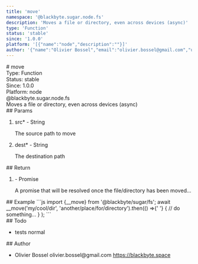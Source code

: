 ```yaml
---
title: 'move'
namespace: '@blackbyte.sugar.node.fs'
description: 'Moves a file or directory, even across devices (async)'
type: 'Function'
status: 'stable'
since: '1.0.0'
platform: '[{"name":"node","description":""}]'
author: '{"name":"Olivier Bossel","email":"olivier.bossel@gmail.com","url":"https://blackbyte.space"}'
---
```


<div class="docmap-mdx">
  # move
  <div class="_metas">
    <div class="_type">
      <span class="_type-label">Type:</span>
      <span class="_type-value">Function</span>
    </div>
    <div class="_status">
      <span class="_status-label">Status:</span>
      <span class="_status-value -stable">stable</span>
    </div>
    <div class="_since">
      <span class="_since-label">Since:</span>
      <span class="_since-value">1.0.0</span>
    </div>
    <div class="_platform">
      <span class="_platform-label">Platform:</span>
      <span class="_platform-value -node">node</span>
    </div>
  </div>
  <div class="_namespace">@blackbyte.sugar.node.fs</div>
  <div class="_description typo-lead typo-format">
    Moves a file or directory, even across devices (async)
  </div>
  <div class="_params">
    ## Params
    <ol class="_list">
      <li class="_item">
        <span class="_name">
          src<span class="_required">*</span>
        </span>
        <span class="_default">-</span> <span class="_type">String</span>
        <p class="_description">The source path to move</p>
      </li>
      <li class="_item">
        <span class="_name">
          dest<span class="_required">*</span>
        </span>
        <span class="_default">-</span> <span class="_type">String</span>
        <p class="_description">The destination path</p>
      </li>
    </ol>
  </div>
  <div class="_return">
    ## Return
    <ol class="_list">
      <li class="_item">
        <span class="_default">-</span>
        <span class="_type">Promise</span>
        <p class="_description">
          A promise that will be resolved once the file&sol;directory has been
          moved&period;&period;&period;
        </p>
      </li>
    </ol>
  </div>
  <div class="_examples">
    ## Example ```js import {__move} from '@blackbyte/sugar/fs'; await
    __move('my/cool/dir', 'another/place/for/directory').then(() =>{' '}
    {
      // do something...
    }
    ); ```
  </div>
  <div class="_todo">
    ## Todo
    <ul class="_list">
      <li class="_item">
        <span class="_description">tests</span>
        <span class="_priority -normal">normal</span>
      </li>
    </ul>
  </div>
  <div class="_author">
    ## Author
    <ul class="_list">
      <li class="_item">
        <span class="_name">Olivier Bossel</span>
        <span class="_email">olivier.bossel@gmail.com</span>
        <a href="https://blackbyte.space" target="_blank" class="_url">
          https://blackbyte.space
        </a>
      </li>
    </ul>
  </div>
</div>
